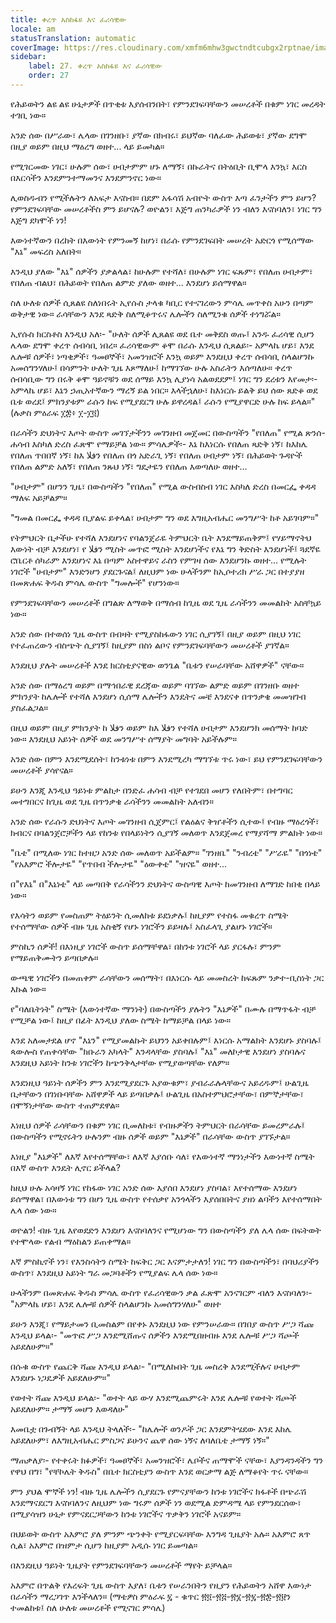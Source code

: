 ```yaml
---
title: ቀረጥ አስከፋዩ እና ፈሪሳዊው
locale: am
statusTranslation: automatic
coverImage: https://res.cloudinary.com/xmfm6mhw3gwctndtcubgx2rptnae/image/upload/v1740468922/small_cover_tratado_de_psicologia_revolucionaria_a4c0dca4e0.webp
sidebar:
    label: 27. ቀረጥ አስከፋዩ እና ፈሪሳዊው
    order: 27
---
```

የሕይወትን ልዩ ልዩ ሁኔታዎች በጥቂቱ እያሰብንበት፣ የምንደገፍባቸውን መሠረቶች በቁም ነገር መረዳት ተገቢ ነው።

አንድ ሰው በሥራው፣ ሌላው በገንዘቡ፣ ያኛው በክብሩ፣ ይህኛው ባለፈው ሕይወቱ፣ ያኛው ደግሞ በዚያ ወይም በዚህ ማዕረግ ወዘተ... ላይ ይመካል።

የሚገርመው ነገር፣ ሁሉም ሰው፣ ሀብታምም ሆኑ ለማኝ፣ በኩራትና በትዕቢት ቢሞላ እንኳ፣ እርስ በእርሳችን እንደምንተማመንና እንደምንኖር ነው።

ሊወስዱብን የሚችሉትን ለአፍታ እናስብ። በደም አፋሳሽ አብዮት ውስጥ እጣ ፈንታችን ምን ይሆን? የምንደገፍባቸው መሠረቶችስ ምን ይሆናሉ? ወዮልን፣ እጅግ ጠንካራዎች ነን ብለን እናስባለን፣ ነገር ግን እጅግ ደካሞች ነን!

እውነተኛውን በረከት በእውነት የምንመኝ ከሆነ፣ በራሱ የምንደገፍበት መሠረት አድርጎ የሚሰማው "እኔ" መፍረስ አለበት።

እንዲህ ያለው "እኔ" ሰዎችን ያቃልላል፣ ከሁሉም የተሻለ፣ በሁሉም ነገር ፍጹም፣ የበለጠ ሀብታም፣ የበለጠ ብልህ፣ በሕይወት የበለጠ ልምድ ያለው ወዘተ... እንደሆነ ይሰማዋል።

ስለ ሁለቱ ሰዎች ሲጸልዩ ስለነበሩት ኢየሱስ ታላቁ ካቢር የተናገረውን ምሳሌ መጥቀስ አሁን በጣም ወቅታዊ ነው። ራሳቸውን እንደ ጻድቅ ስለሚቆጥሩና ሌሎችን ስለሚንቁ ሰዎች ተነግሯል።

ኢየሱስ ክርስቶስ እንዲህ አለ፡- "ሁለት ሰዎች ሊጸልዩ ወደ ቤተ መቅደስ ወጡ፤ አንዱ ፈሪሳዊ ሲሆን ሌላው ደግሞ ቀረጥ ሰብሳቢ ነበረ። ፈሪሳዊውም ቆሞ በራሱ እንዲህ ሲጸልይ፡- አምላኬ ሆይ፣ እንደ ሌሎቹ ሰዎች፣ ነጣቂዎች፣ ዓመፀኞች፣ አመንዝሮች እንኳ ወይም እንደዚህ ቀረጥ ሰብሳቢ ስላልሆንኩ አመሰግንሃለሁ፤ በሳምንት ሁለት ጊዜ እጾማለሁ፤ ከማገኘው ሁሉ አስራትን እሰጣለሁ። ቀረጥ ሰብሳቢው ግን በሩቅ ቆሞ ዓይኖቹን ወደ ሰማይ እንኳ ሊያነሳ አልወደደም፤ ነገር ግን ደረቱን እየመታ፡- አምላኬ ሆይ፣ እኔን ኃጢአተኛውን ማረኝ ይል ነበር። እላችኋለሁ፣ ከእነርሱ ይልቅ ይህ ሰው ጸድቆ ወደ ቤቱ ወረደ፤ ምክንያቱም ራሱን ከፍ የሚያደርግ ሁሉ ይዋረዳል፤ ራሱን የሚያዋርድ ሁሉ ከፍ ይላል።" (ሉቃስ ምዕራፍ ፲፰፥ ፲-፲፬)

በራሳችን ድህነትና እጦት ውስጥ መገኘታችንን መገንዘብ መጀመር በውስጣችን "የበለጠ" የሚል ጽንሰ-ሐሳብ እስካለ ድረስ ፈጽሞ የማይቻል ነው። ምሳሌዎች፡- እኔ ከእነርሱ የበለጠ ጻድቅ ነኝ፣ ከእከሌ የበለጠ ጥበበኛ ነኝ፣ ከእ فلاን የበለጠ በጎ አድራጊ ነኝ፣ የበለጠ ሀብታም ነኝ፣ በሕይወት ጉዳዮች የበለጠ ልምድ አለኝ፣ የበለጠ ንጹህ ነኝ፣ ግዴታዬን የበለጠ እወጣለሁ ወዘተ...

"ሀብታም" በሆንን ጊዜ፣ በውስጣችን "የበለጠ" የሚል ውስብስብ ነገር እስካለ ድረስ በመርፌ ቀዳዳ ማለፍ አይቻልም።

"ግመል በመርፌ ቀዳዳ ቢያልፍ ይቀላል፣ ሀብታም ግን ወደ እግዚአብሔር መንግሥት ከቶ አይገባም።"

የትምህርት ቤታችሁ የተሻለ እንደሆነና የባልንጀራዬ ትምህርት ቤት እንደማይጠቅም፤ የሃይማኖትህ እውነት ብቻ እንደሆነ፣ የ فلاን ሚስት መጥፎ ሚስት እንደሆነችና የእኔ ግን ቅድስት እንደሆነች፤ ጓደኛዬ ሮቤርቶ ሰካራም እንደሆነና እኔ በጣም አስተዋይና ራስን የምገዛ ሰው እንደሆንኩ ወዘተ... የሚሉት ነገሮች "ሀብታም" እንድንሆን ያደርጉናል፤ ለዚህም ነው ሁላችንም ከኢሶተሪክ ሥራ ጋር በተያያዘ በመጽሐፍ ቅዱስ ምሳሌ ውስጥ "ግመሎች" የሆንነው።

የምንደገፍባቸውን መሠረቶች በግልጽ ለማወቅ በማሰብ ከጊዜ ወደ ጊዜ ራሳችንን መመልከት አስቸኳይ ነው።

አንድ ሰው በተወሰነ ጊዜ ውስጥ በብዛት የሚያስከፋውን ነገር ሲያገኝ፤ በዚያ ወይም በዚህ ነገር የተፈጠረውን ብስጭት ሲያገኝ፤ ከዚያም በስነ ልቦና የምንደገፍባቸውን መሠረቶች ያገኛል።

እንደዚህ ያሉት መሠረቶች እንደ ክርስቲያናዊው ወንጌል "ቤቱን የሠራባቸው አሸዋዎች" ናቸው።

አንድ ሰው በማዕረግ ወይም በማኅበራዊ ደረጃው ወይም ባገኘው ልምድ ወይም በገንዘቡ ወዘተ ምክንያት ከሌሎች የተሻለ እንደሆነ ሲሰማ ሌሎችን እንዴትና መቼ እንደናቀ በጥንቃቄ መመዝገብ ያስፈልጋል።

በዚህ ወይም በዚያ ምክንያት ከ فلاን ወይም ከእ فلاን የተሻለ ሀብታም እንደሆንክ መሰማት ከባድ ነው። እንደዚህ አይነት ሰዎች ወደ መንግሥተ ሰማያት መግባት አይችሉም።

አንድ ሰው በምን እንደሚደሰት፣ ከንቱነቱ በምን እንደሚረካ ማግኘቱ ጥሩ ነው፣ ይህ የምንደገፍባቸውን መሠረቶች ያሳየናል።

ይሁን እንጂ እንዲህ ዓይነቱ ምልከታ በንድፈ ሐሳብ ብቻ የተገደበ መሆን የለበትም፣ በተግባር መተግበርና ከጊዜ ወደ ጊዜ በጥንቃቄ ራሳችንን መመልከት አለብን።

አንድ ሰው የራሱን ድህነትና እጦት መገንዘብ ሲጀምር፤ የልዕልና ቅዠቶችን ሲተው፤ የብዙ ማዕረጎች፣ ክብርና በባልንጀሮቻችን ላይ የከንቱ የበላይነትን ሲያገኝ መለወጥ እንደጀመረ የማያሻማ ምልክት ነው።

"ቤቴ" በሚለው ነገር ከተዘጋ አንድ ሰው መለወጥ አይችልም። "ገንዘቤ" "ንብረቴ" "ሥራዬ" "በጎነቴ" "የአእምሮ ችሎታዬ" "የጥበብ ችሎታዬ" "ዕውቀቴ" "ዝናዬ" ወዘተ...

በ"የእኔ" በ"እኔነቴ" ላይ መጣበቅ የራሳችንን ድህነትና ውስጣዊ እጦት ከመገንዘብ ለማገድ ከበቂ በላይ ነው።

የእሳትን ወይም የመስጠም ትዕይንት ሲመለከቱ ይደነቃሉ፤ ከዚያም የተስፋ መቁረጥ ስሜት የተሰማቸው ሰዎች ብዙ ጊዜ አስቂኝ የሆኑ ነገሮችን ይይዛሉ፤ አስፈላጊ ያልሆኑ ነገሮች።

ምስኪን ሰዎች! በእነዚያ ነገሮች ውስጥ ይሰማቸዋል፣ በከንቱ ነገሮች ላይ ያርፋሉ፣ ምንም የማይጠቅሙትን ይጣበቃሉ።

ውጫዊ ነገሮችን በመጠቀም ራሳቸውን መሰማት፣ በእነርሱ ላይ መመስረት ከፍጹም ንቃተ-ቢስነት ጋር እኩል ነው።

የ"ባለቤትነት" ስሜት (እውነተኛው ማንነት) በውስጣችን ያሉትን "እኔዎች" በሙሉ በማጥፋት ብቻ የሚቻል ነው፤ ከዚያ በፊት እንዲህ ያለው ስሜት ከማይቻል በላይ ነው።

እንደ አለመታደል ሆኖ "እኔን" የሚያመልኩት ይህንን አይቀበሉም፤ እነርሱ አማልክት እንደሆኑ ያስባሉ፤ ጳውሎስ የጠቀሳቸው "ክቡራን አካላት" እንዳላቸው ያስባሉ፤ "እኔ" መለኮታዊ እንደሆነ ያስባሉና እንደዚህ አይነት ከንቱ ነገሮችን ከጭንቅላታቸው የሚያወጣቸው የለም።

እንደነዚህ ዓይነት ሰዎችን ምን እንደሚያደርጉ አያውቁም፣ ያብራራሉላቸውና አይረዱም፤ ሁልጊዜ ቤታቸውን በገነቡባቸው አሸዋዎች ላይ ይጣበቃሉ፤ ሁልጊዜ በአስተምህሮታቸው፣ በምኞታቸው፣ በሞኝነታቸው ውስጥ ተጠምደዋል።

እነዚህ ሰዎች ራሳቸውን በቁም ነገር ቢመለከቱ፣ የብዙዎችን ትምህርት በራሳቸው ይመረምራሉ፤ በውስጣችን የሚኖሩትን ሁሉንም ብዙ ሰዎች ወይም "እኔዎች" በራሳቸው ውስጥ ያገኙታል።

እነዚያ "እኔዎች" ለእኛ እየተሰማቸው፣ ለእኛ እያሰቡ ሳለ፣ የእውነተኛ ማንነታችን እውነተኛ ስሜት በእኛ ውስጥ እንዴት ሊኖር ይችላል?

ከዚህ ሁሉ አሳዛኝ ነገር የከፋው ነገር አንድ ሰው እያሰበ እንደሆነ ያስባል፣ እየተሰማው እንደሆነ ይሰማዋል፣ በእውነቱ ግን በሆነ ጊዜ ውስጥ የተሰቃየ አንጎላችን እያሰበበትና ያዘነ ልባችን እየተሰማበት ሌላ ሰው ነው።

ወዮልን! ብዙ ጊዜ እየወደድን እንደሆነ እናስባለንና የሚሆነው ግን በውስጣችን ያለ ሌላ ሰው በፍትወት የተሞላው የልብ ማዕከልን ይጠቀማል።

እኛ ምስኪኖች ነን፣ የእንስሳትን ስሜት ከፍቅር ጋር እናምታታለን! ነገር ግን በውስጣችን፣ በባህሪያችን ውስጥ፣ እንደዚህ አይነት ግራ መጋባቶችን የሚያልፍ ሌላ ሰው ነው።

ሁላችንም በመጽሐፍ ቅዱስ ምሳሌ ውስጥ የፈሪሳዊውን ቃል ፈጽሞ አንናገርም ብለን እናስባለን፡- "አምላኬ ሆይ፣ እንደ ሌሎቹ ሰዎች ስላልሆንኩ አመሰግንሃለሁ" ወዘተ

ይሁን እንጂ፣ የማይታመን ቢመስልም በየቀኑ እንደዚህ ነው የምንሠራው። በገበያ ውስጥ ሥጋ ሻጩ እንዲህ ይላል፡- "መጥፎ ሥጋ እንደሚሸጡና ሰዎችን እንደሚበዘብዙ እንደ ሌሎቹ ሥጋ ሻጮች አይደለሁም።"

በሱቁ ውስጥ የጨርቅ ሻጩ እንዲህ ይላል፡- "በሚለኩበት ጊዜ መስረቅ እንደሚችሉና ሀብታም እንደሆኑ ነጋዴዎች አይደለሁም።"

የወተት ሻጩ እንዲህ ይላል፡- "ወተት ላይ ውሃ እንደሚጨምሩት እንደ ሌሎቹ የወተት ሻጮች አይደለሁም። ታማኝ መሆን እወዳለሁ"

እመቤቷ በጉብኝት ላይ እንዲህ ትላለች፡- "ከሌሎች ወንዶች ጋር እንደምትሄደው እንደ እከሌ አይደለሁም፣ ለእግዚአብሔር ምስጋና ይሁንና ጨዋ ሰው ነኝና ለባለቤቴ ታማኝ ነኝ።"

ማጠቃለያ፡- የተቀሩት ክፉዎች፣ ዓመፀኞች፣ አመንዝሮች፣ ሌቦችና ጠማሞች ናቸው፣ እያንዳንዳችን ግን የዋህ በግ፣ "የቸኮሌት ቅዱስ" በቤተ ክርስቲያን ውስጥ እንደ ወርቃማ ልጅ ለማቆየት ጥሩ ናቸው።

ምን ያህል ሞኞች ነን! ብዙ ጊዜ ሌሎችን ሲያደርጉ የምናያቸውን ከንቱ ነገሮችና ክፋቶች በጭራሽ እንደማናደርግ እናስባለንና ለዚህም ነው ግሩም ሰዎች ነን ወደሚል ድምዳሜ ላይ የምንደርሰው፣ በሚያሳዝን ሁኔታ የምናደርጋቸውን ከንቱ ነገሮችና ጥቃቅን ነገሮች አናይም።

በህይወት ውስጥ አእምሮ ያለ ምንም ጭንቀት የሚያርፍባቸው እንግዳ ጊዜያት አሉ። አእምሮ ጸጥ ሲል፣ አእምሮ በዝምታ ሲሆን ከዚያም አዲሱ ነገር ይመጣል።

በእንደዚህ ዓይነት ጊዜያት የምንደገፍባቸውን መሠረቶች ማየት ይቻላል።

አእምሮ በጥልቅ የእረፍት ጊዜ ውስጥ እያለ፣ ቤቱን የሠራንበትን የዚያን የሕይወትን አሸዋ እውነታ በራሳችን ማረጋገጥ እንችላለን። (ማቴዎስ ምዕራፍ ፯ - ቁጥር ፳፬-፳፭-፳፮-፳፯-፳፰-፳፱ን ተመልከቱ፤ ስለ ሁለቱ መሠረቶች የሚናገር ምሳሌ)

